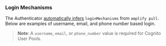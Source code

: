 
### Login Mechanisms

<Alert heading="Zero Configuration">

The Authenticator [automatically infers](#zero-configuration) `loginMechanisms` from `amplify pull`.
Below are examples of username, email, and phone number based login.

</Alert>

> **Note**: A `username`, `email`, or `phone_number` value is required for Cognito User Pools.

<Tabs>
  <TabItem title="Username">
    <FlutterAuthenticatorExample
      usernameAttribute={'USERNAME'}
    ></FlutterAuthenticatorExample>
  </TabItem>
  <TabItem title="Email">
    <FlutterAuthenticatorExample
      usernameAttribute={'EMAIL'}
    ></FlutterAuthenticatorExample>
  </TabItem>
  <TabItem title="Phone Number">
    <FlutterAuthenticatorExample
      usernameAttribute={'PHONE_NUMBER'}
    ></FlutterAuthenticatorExample>
  </TabItem>
</Tabs>
